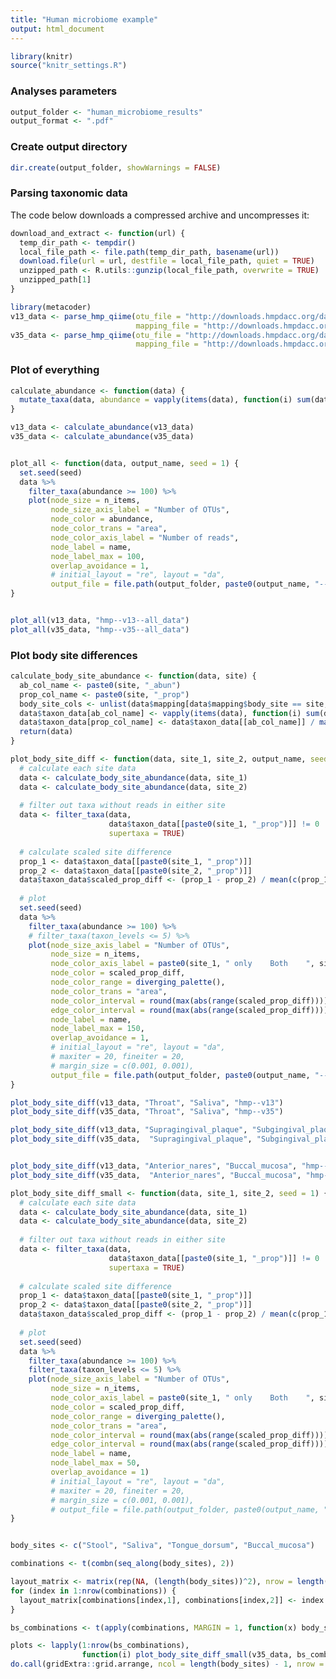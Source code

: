 ```yaml
---
title: "Human microbiome example"
output: html_document
---
```


```r
library(knitr)
source("knitr_settings.R")
```


### Analyses parameters

```r
output_folder <- "human_microbiome_results"
output_format <- ".pdf"
```

### Create output directory

```r
dir.create(output_folder, showWarnings = FALSE)
```


### Parsing taxonomic data

The code below downloads a compressed archive and uncompresses it:

```r
download_and_extract <- function(url) {
  temp_dir_path <- tempdir()
  local_file_path <- file.path(temp_dir_path, basename(url))
  download.file(url = url, destfile = local_file_path, quiet = TRUE)
  unzipped_path <- R.utils::gunzip(local_file_path, overwrite = TRUE)
  unzipped_path[1]
}
```

```r
library(metacoder)
v13_data <- parse_hmp_qiime(otu_file = "http://downloads.hmpdacc.org/data/HMQCP/otu_table_psn_v13.txt.gz",
                            mapping_file = "http://downloads.hmpdacc.org/data/HMQCP/v13_map_uniquebyPSN.txt.bz2")
v35_data <- parse_hmp_qiime(otu_file = "http://downloads.hmpdacc.org/data/HMQCP/otu_table_psn_v35.txt.gz",
                            mapping_file = "http://downloads.hmpdacc.org/data/HMQCP/v35_map_uniquebyPSN.txt.bz2")
```


### Plot of everything

```r
calculate_abundance <- function(data) {
  mutate_taxa(data, abundance = vapply(items(data), function(i) sum(data$item_data[i, colnames(data$item_data) %in% data$mapping$sample_id]), numeric(1)))
}

v13_data <- calculate_abundance(v13_data)
v35_data <- calculate_abundance(v35_data)


plot_all <- function(data, output_name, seed = 1) {
  set.seed(seed)
  data %>%
    filter_taxa(abundance >= 100) %>%
    plot(node_size = n_items,
         node_size_axis_label = "Number of OTUs",
         node_color = abundance,
         node_color_trans = "area",
         node_color_axis_label = "Number of reads",
         node_label = name,
         node_label_max = 100,
         overlap_avoidance = 1,
         # initial_layout = "re", layout = "da",
         output_file = file.path(output_folder, paste0(output_name, "--seed_", seed, output_format)))
}


plot_all(v13_data, "hmp--v13--all_data")
plot_all(v35_data, "hmp--v35--all_data")
```




### Plot body site differences

```r
calculate_body_site_abundance <- function(data, site) {
  ab_col_name <- paste0(site, "_abun")
  prop_col_name <- paste0(site, "_prop")
  body_site_cols <- unlist(data$mapping[data$mapping$body_site == site, "sample_id"])
  data$taxon_data[ab_col_name] <- vapply(items(data), function(i) sum(data$item_data[i, colnames(data$item_data) %in% body_site_cols]), numeric(1))
  data$taxon_data[prop_col_name] <- data$taxon_data[[ab_col_name]] / max(data$taxon_data[[ab_col_name]])
  return(data)
}

plot_body_site_diff <- function(data, site_1, site_2, output_name, seed = 1) {
  # calculate each site data
  data <- calculate_body_site_abundance(data, site_1)
  data <- calculate_body_site_abundance(data, site_2)
   
  # filter out taxa without reads in either site
  data <- filter_taxa(data,
                      data$taxon_data[[paste0(site_1, "_prop")]] != 0 | data$taxon_data[[paste0(site_2, "_prop")]] != 0,
                      supertaxa = TRUE)
  
  # calculate scaled site difference
  prop_1 <- data$taxon_data[[paste0(site_1, "_prop")]]
  prop_2 <- data$taxon_data[[paste0(site_2, "_prop")]]
  data$taxon_data$scaled_prop_diff <- (prop_1 - prop_2) / mean(c(prop_1, prop_2))
  
  # plot
  set.seed(seed)
  data %>%
    filter_taxa(abundance >= 100) %>%
    # filter_taxa(taxon_levels <= 5) %>%
    plot(node_size_axis_label = "Number of OTUs",
         node_size = n_items,
         node_color_axis_label = paste0(site_1, " only    Both    ", site_2, " only"),
         node_color = scaled_prop_diff,
         node_color_range = diverging_palette(),
         node_color_trans = "area",
         node_color_interval = round(max(abs(range(scaled_prop_diff)))) * c(-1, 1),
         edge_color_interval = round(max(abs(range(scaled_prop_diff)))) * c(-1, 1),
         node_label = name,
         node_label_max = 150,
         overlap_avoidance = 1,
         # initial_layout = "re", layout = "da",
         # maxiter = 20, fineiter = 20,
         # margin_size = c(0.001, 0.001),
         output_file = file.path(output_folder, paste0(output_name, "--", site_1, "_vs_", site_2, "--seed_", seed, output_format)))
}

plot_body_site_diff(v13_data, "Throat", "Saliva", "hmp--v13")
plot_body_site_diff(v35_data, "Throat", "Saliva", "hmp--v35")

plot_body_site_diff(v13_data, "Supragingival_plaque", "Subgingival_plaque", "hmp--v13")
plot_body_site_diff(v35_data,  "Supragingival_plaque", "Subgingival_plaque", "hmp--v35")


plot_body_site_diff(v13_data, "Anterior_nares", "Buccal_mucosa", "hmp--v13")
plot_body_site_diff(v35_data,  "Anterior_nares", "Buccal_mucosa", "hmp--v35")

```






```r
plot_body_site_diff_small <- function(data, site_1, site_2, seed = 1) {
  # calculate each site data
  data <- calculate_body_site_abundance(data, site_1)
  data <- calculate_body_site_abundance(data, site_2)
   
  # filter out taxa without reads in either site
  data <- filter_taxa(data,
                      data$taxon_data[[paste0(site_1, "_prop")]] != 0 | data$taxon_data[[paste0(site_2, "_prop")]] != 0,
                      supertaxa = TRUE)
  
  # calculate scaled site difference
  prop_1 <- data$taxon_data[[paste0(site_1, "_prop")]]
  prop_2 <- data$taxon_data[[paste0(site_2, "_prop")]]
  data$taxon_data$scaled_prop_diff <- (prop_1 - prop_2) / mean(c(prop_1, prop_2))
  
  # plot
  set.seed(seed)
  data %>%
    filter_taxa(abundance >= 100) %>%
    filter_taxa(taxon_levels <= 5) %>%
    plot(node_size_axis_label = "Number of OTUs",
         node_size = n_items,
         node_color_axis_label = paste0(site_1, " only    Both    ", site_2, " only"),
         node_color = scaled_prop_diff,
         node_color_range = diverging_palette(),
         node_color_trans = "area",
         node_color_interval = round(max(abs(range(scaled_prop_diff)))) * c(-1, 1),
         edge_color_interval = round(max(abs(range(scaled_prop_diff)))) * c(-1, 1),
         node_label = name,
         node_label_max = 50,
         overlap_avoidance = 1)
         # initial_layout = "re", layout = "da",
         # maxiter = 20, fineiter = 20,
         # margin_size = c(0.001, 0.001),
         # output_file = file.path(output_folder, paste0(output_name, "--", site_1, "_vs_", site_2, "--seed_", seed, output_format)))
}


body_sites <- c("Stool", "Saliva", "Tongue_dorsum", "Buccal_mucosa")

combinations <- t(combn(seq_along(body_sites), 2))

layout_matrix <- matrix(rep(NA, (length(body_sites))^2), nrow = length(body_sites))
for (index in 1:nrow(combinations)) {
  layout_matrix[combinations[index,1], combinations[index,2]] <- index
}

bs_combinations <- t(apply(combinations, MARGIN = 1, function(x) body_sites[x]))

plots <- lapply(1:nrow(bs_combinations),
                function(i) plot_body_site_diff_small(v35_data, bs_combinations[i, 1], bs_combinations[i, 2]))
do.call(gridExtra::grid.arrange, ncol = length(body_sites) - 1, nrow =  length(body_sites) - 1,
```


